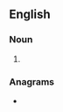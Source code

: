 {{also|sleddogs}}
==English==

===Noun===
{{head|en|noun plural form|head=[[sled]] [[dog]]s}}

# {{plural of|sled dog|lang=en}}

===Anagrams===
* {{anagrams|en|dogsleds}}